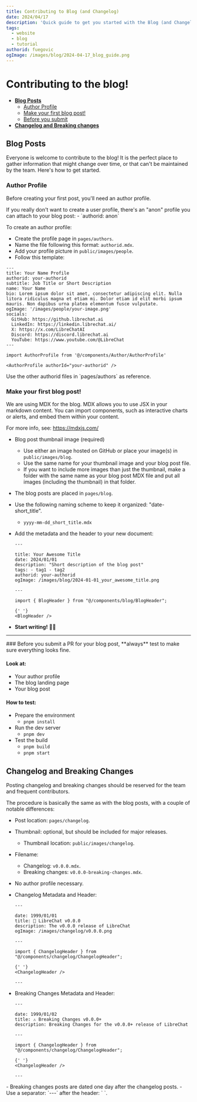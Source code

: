 ```yaml
---
title: Contributing to Blog (and Changelog)
date: 2024/04/17
description: 'Quick guide to get you started with the Blog (and Changelog)'
tags:
  - website
  - blog
  - tutorial
authorid: fuegovic
ogImage: /images/blog/2024-04-17_blog_guide.png
---
```



<BlogHeader />

# Contributing to the blog!

- **[Blog Posts](#blog-posts)**
  - [Author Profile](#author-profile)
  - [Make your first blog post!](#make-your-first-blog-post)
  - [Before you submit](#before-you-submit-a-pr-for-your-blog-post-always-test-to-make-sure-everything-looks-fine)
- **[Changelog and Breaking changes](#changelog-and-breaking-changes)**

## Blog Posts

Everyone is welcome to contribute to the blog! It is the perfect place to gather information that might change over time, or that can't be maintained by the team. Here's how to get started.

### Author Profile

Before creating your first post, you'll need an author profile.

<Callout title="Prefer to stay anonymous?">
  If you really don't want to create a user profile, there's an "anon" profile you can attach to
  your blog post: - `authorid: anon`
</Callout>

To create an author profile:

- Create the profile page in `pages/authors`.
- Name the file following this format: `authorid.mdx`.
- Add your profile picture in `public/images/people`.
- Follow this template:

```mdx filename="authorid.mdx"
---
title: Your Name Profile
authorid: your-authorid
subtitle: Job Title or Short Description
name: Your Name
bio: Lorem ipsum dolor sit amet, consectetur adipiscing elit. Nulla litora ridiculus magna et etiam mi. Dolor etiam id elit morbi ipsum mauris. Non dapibus urna platea elementum fusce vulputate.
ogImage: '/images/people/your-image.png'
socials:
  GitHub: https://github.librechat.ai
  LinkedIn: https://linkedin.librechat.ai/
  X: https://x.com/LibreChatAI
  Discord: https://discord.librechat.ai
  YouTube: https://www.youtube.com/@LibreChat
---

import AuthorProfile from '@/components/Author/AuthorProfile'

<AuthorProfile authorId="your-authorid" />
```

<Callout type="tip" title="Tip">
  Use the other authorid files in `pages/authors` as reference.
</Callout>

### Make your first blog post!

We are using MDX for the blog. MDX allows you to use JSX in your markdown content. You can import components, such as interactive charts or alerts, and embed them within your content.

For more info, see: https://mdxjs.com/

- Blog post thumbnail image (required)

  - Use either an image hosted on GitHub or place your image(s) in `public/images/blog`.
  - Use the same name for your thumbnail image and your blog post file.
  - If you want to include more images than just the thumbnail, make a folder with the same name as your blog post MDX file and put all images (including the thumbnail) in that folder.

- The blog posts are placed in `pages/blog`.
- Use the following naming scheme to keep it organized: "date-short_title".

  - `yyyy-mm-dd_short_title.mdx`

- Add the metadata and the header to your new document:

  ```mdx filename="metadata and header"
  ---

  title: Your Awesome Title
  date: 2024/01/01
  description: "Short description of the blog post"
  tags: - tag1 - tag2
  authorid: your-authorid
  ogImage: /images/blog/2024-01-01_your_awesome_title.png

  ---

  import { BlogHeader } from "@/components/blog/BlogHeader";

  {' '}
  <BlogHeader />
  ```

- **Start writing!** 🧑‍💻

---

<Callout type="warning" title="Before you submit">
### Before you submit a PR for your blog post, **always** test to make sure everything looks fine.

#### Look at:

- Your author profile
- The blog landing page
- Your blog post

#### How to test:

- Prepare the environment
  - `pnpm install`
- Run the dev server
  - `pnpm dev`
- Test the build
  - `pnpm build`
  - `pnpm start`

</Callout>

## Changelog and Breaking Changes

Posting changelog and breaking changes should be reserved for the team and frequent contributors.

The procedure is basically the same as with the blog posts, with a couple of notable differences:

- Post location: `pages/changelog`.
- Thumbnail: optional, but should be included for major releases.
  - Thumbnail location: `public/images/changelog`.
- Filename:
  - Changelog: `v0.0.0.mdx`.
  - Breaking changes: `v0.0.0-breaking-changes.mdx`.
- No author profile necessary.

- Changelog Metadata and Header:

  ```mdx filename="changelog metadata and header"
  ---

  date: 1999/01/01
  title: 🚀 LibreChat v0.0.0
  description: The v0.0.0 release of LibreChat
  ogImage: /images/changelog/v0.0.0.png

  ---

  import { ChangelogHeader } from "@/components/changelog/ChangelogHeader";

  {' '}
  <ChangelogHeader />

  ---
  ```

- Breaking Changes Metadata and Header:

  ```mdx filename="breaking changes metadata and header"
  ---

  date: 1999/01/02
  title: ⚠️ Breaking Changes v0.0.0+
  description: Breaking Changes for the v0.0.0+ release of LibreChat

  ---

  import { ChangelogHeader } from "@/components/changelog/ChangelogHeader";

  {' '}
  <ChangelogHeader />

  ---
  ```

<Callout type="note" title="Notes:">
  - Breaking changes posts are dated one day after the changelog posts. - Use a separator: `---`
  after the header: `<ChangelogHeader />
  `.
</Callout>
